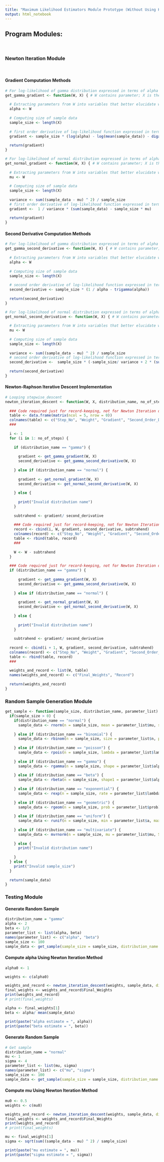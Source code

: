 ```yaml
---
title: "Maximum Likelihood Estimators Module Prototype (Without Using Hessian)"
output: html_notebook
---
```


<h2>Program Modules:</h2>
<br>
<h3>Newton Iteration Module</h3>
<br>
<h4>Gradient Computation Methods</h4>

```r
# For log-likelihood of gamma distribution expressed in terms of alpha parameter
get_gamma_gradient <- function(W, X) { # W contains parameter; X is the sample_data
  
  # Extracting parameters from W into variables that better elucidate what they are
  alpha <- W
  
  # Computing size of sample data
  sample_size <- length(X)
  
  # first order derivative of log-likelihood function expressed in terms of primary parameter
  gradient <- sample_size * (log(alpha) - log(mean(sample_data)) - digamma(alpha)) + sum(log(sample_data))
  
  return(gradient)
}
```

```r
# For log-likelihood of normal distribution expressed in terms of alpha parameter
get_normal_gradient <- function(W, X) { # W contains parameter; X is the sample_data
  
  # Extracting parameters from W into variables that better elucidate what they are
  mu <- W
  
  # Computing size of sample data
  sample_size <- length(X)
  
  variance <- sum((sample_data - mu) ^ 2) / sample_size
  # first order derivative of log-likelihood function expressed in terms of primary parameter
  gradient <-  1 / variance * (sum(sample_data) - sample_size * mu)
  
  return(gradient)
}
```

<h4>Second Derivative Computation Methods</h4>
```r
# For log-likelihood of gamma distribution expressed in terms of alpha parameter
get_gamma_second_derivative <- function(W, X) { # W contains parameter; X is the sample_data
  
  # Extracting parameters from W into variables that better elucidate what they are
  alpha <- W
  
  # Computing size of sample data
  sample_size <- length(X)
  
  # second order derivative of log-likelihood function expressed in terms of primary parameter
  second_derivative <- sample_size * (1 / alpha - trigamma(alpha))
  
  return(second_derivative)
}
```

```r
# For log-likelihood of normal distribution expressed in terms of alpha parameter
get_normal_second_derivative <- function(W, X) { # W contains parameter; X is the sample_data
  
  # Extracting parameters from W into variables that better elucidate what they are
  mu <- W
  
  # Computing size of sample data
  sample_size <- length(X)
  
  variance <- sum((sample_data - mu) ^ 2) / sample_size
  # second order derivative of log-likelihood function expressed in terms of primary parameter
  second_derivative <-  sample_size * (-sample_size/ variance + 2 * (sum(sample_data) - sample_size * mu) / sum((sample_data - mu) ^ 3))
  
  return(second_derivative)
}
```

<h4>Newton-Raphson Iterative Descent Implementation</h4>
```r
# Looping stepwise_descent
newton_iteration_descent <- function(W, X, distribution_name, no_of_steps) { # record: A detailed history of weights, gradients, and second order derivatives at each step of Newton Iteration descent
  
  ### Code required just for record-keeping, not for Newton Iteration descent!
  table <- data.frame(matrix(ncol = 5, nrow = 0))
  colnames(table) <- c("Step_No", "Weight", "Gradient", "Second_Order_Derivative", "Subtrahend")
  ###
  
  i <- 1
  for (i in 1: no_of_steps) {
    
    if (distribution_name == "gamma") {
    
      gradient <- get_gamma_gradient(W, X)
      second_derivative <- get_gamma_second_derivative(W, X)
    
    } else if (distribution_name == "normal") {
    
      gradient <- get_normal_gradient(W, X)
      second_derivative <- get_normal_second_derivative(W, X)
    
    } else {
    
      print("Invalid distribution name")
    }
  
    subtrahend <- gradient/ second_derivative
    
    ### Code required just for record-keeping, not for Newton Iteration descent!
    record <- cbind(i, W, gradient, second_derivative, subtrahend)
    colnames(record) <- c("Step_No", "Weight", "Gradient", "Second_Order_Derivative", "Subtrahend")
    table <- rbind(table, record)
    ###
    
    W <- W - subtrahend
  }
  
  ### Code required just for record-keeping, not for Newton Iteration descent!
  if (distribution_name == "gamma") {
    
      gradient <- get_gamma_gradient(W, X)
      second_derivative <- get_gamma_second_derivative(W, X)
    
    } else if (distribution_name == "normal") {
    
      gradient <- get_normal_gradient(W, X)
      second_derivative <- get_normal_second_derivative(W, X)
    
    } else {
    
      print("Invalid distribution name")
    }
  
    subtrahend <- gradient/ second_derivative
  
  record <- cbind(i + 1, W, gradient, second_derivative, subtrahend)
  colnames(record) <- c("Step_No", "Weight", "Gradient", "Second_Order_Derivative",  "Subtrahend")
  table <- rbind(table, record)
  ### 
  
  weights_and_record <- list(W, table)
  names(weights_and_record) <- c("Final_Weights", "Record")
  
  return(weights_and_record)
}
```

<h3>Random Sample Generation Module</h3>
```r
get_sample <- function(sample_size, distribution_name, parameter_list) {
  if(sample_size > 0) {
    if(distribution_name == "normal") {
      sample_data <- rnorm(n = sample_size, mean = parameter_list$mu, sd = parameter_list$sigma)
  
    } else if (distribution_name == "binomial") {
      sample_data <- rbinom(n = sample_size, size = parameter_list$n, prob = parameter_list$prob)
    
    } else if (distribution_name == "poisson") {
      sample_data <- rpois(n = sample_size, lambda = parameter_list$lambda)
    
    } else if (distribution_name == "gamma") {
      sample_data <- rgamma(n = sample_size, shape = parameter_list$alpha, rate = parameter_list$beta)
    
    } else if (distribution_name == "beta") {
      sample_data <- rbeta(n = sample_size, shape1 = parameter_list$alpha, shape2 = parameter_list$beta)
    
    } else if (distribution_name == "exponential") {
      sample_data <- rexp(n = sample_size, rate = parameter_list$lambda)
    
    } else if (distribution_name == "geometric") {
      sample_data <- rgeom(n = sample_size, prob = parameter_list$prob)
    
    } else if (distribution_name == "uniform") {
      sample_data <- runif(n = sample_size, min = parameter_list$a, max = parameter_list$b)
    
    } else if (distribution_name == "multivariate") {
      sample_data <- mvrnorm(n = sample_size, mu = parameter_list$mu, Sigma = parameter_list$sigma)
      
    } else {
      print("Invalid distribution name")
    
    }
  } else {
    print("Invalid sample_size")
  }
  
  return(sample_data)
}
```

<h3>Testing Module</h3>
<h4>Generate Random Sample</h4>
```r
distribution_name = "gamma"
alpha <- 2
beta <- 1/3
parameter_list <- list(alpha, beta)
names(parameter_list) <- c("alpha", "beta")
sample_size <- 100
sample_data <- get_sample(sample_size = sample_size, distribution_name = distribution_name, parameter_list = parameter_list)
```
<h4>Compute alpha Using Newton Iteration Method</h4>
```r
alpha0 <- 1

weights <- c(alpha0)

weights_and_record <- newton_iteration_descent(weights, sample_data, distribution_name = distribution_name, no_of_steps = 10)
final_weights <- weights_and_record$Final_Weights
print(weights_and_record)
# print(final_weights)
```

```r
alpha <- final_weights[1]
beta <- alpha/ mean(sample_data)

print(paste("alpha estimate = ", alpha))
print(paste("beta estimate = ", beta))
```

<h4>Generate Random Sample</h4>
```r
# Get sample
distribution_name = "normal"
mu <- 1
sigma <- 4
parameter_list <- list(mu, sigma)
names(parameter_list) <- c("mu", "sigma")
sample_size <- 100
sample_data <- get_sample(sample_size = sample_size, distribution_name = distribution_name, parameter_list = parameter_list)
```

<h4>Compute mu Using Newton Iteration Method</h4>
```r
mu0 <- 0.5
weights <- c(mu0)

weights_and_record <- newton_iteration_descent(weights, sample_data, distribution_name = distribution_name, no_of_steps = 450)
final_weights <- weights_and_record$Final_Weights
print(weights_and_record)
# print(final_weights)
```

```r
mu <- final_weights[1]
sigma <- sqrt(sum((sample_data - mu) ^ 2) / sample_size)

print(paste("mu estimate = ", mu))
print(paste("sigma estimate = ", sigma))
```